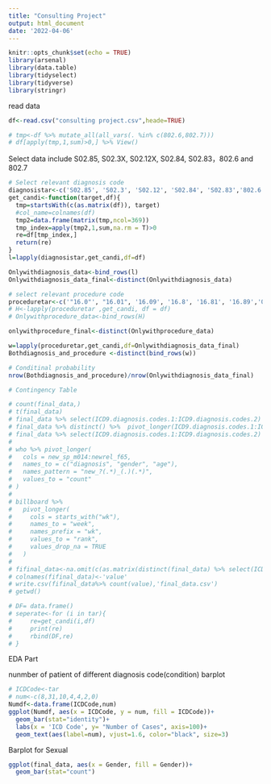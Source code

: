 ```yaml
---
title: "Consulting Project"
output: html_document
date: '2022-04-06'
---
```


```r
knitr::opts_chunk$set(echo = TRUE)
library(arsenal)
library(data.table)
library(tidyselect)
library(tidyverse)
library(stringr)
```

read data
```r
df<-read.csv("consulting project.csv",heade=TRUE)
```   

```r
# tmp<-df %>% mutate_all(all_vars(. %in% c(802.6,802.7)))
# df[apply(tmp,1,sum)>0,] %>% View()
```

Select data include S02.85, S02.3X, S02.12X, S02.84, S02.83，802.6 and 802.7
```r
# Select relevant diagnosis code
diagnosistar<-c('S02.85', 'S02.3', 'S02.12', 'S02.84', 'S02.83','802.6','802.7')
get_candi<-function(target,df){
  tmp=startsWith(c(as.matrix(df)), target)
  #col_name=colnames(df)
  tmp2=data.frame(matrix(tmp,ncol=369))
  tmp_index=apply(tmp2,1,sum,na.rm = T)>0
  re=df[tmp_index,]
  return(re)
}
l=lapply(diagnosistar,get_candi,df=df)

Onlywithdiagnosis_data<-bind_rows(l)
Onlywithdiagnosis_data_final<-distinct(Onlywithdiagnosis_data) 

# select relevant procedure code
proceduretar<-c('"16.0"', "16.01", '16.09', '16.8', '16.81', '16.89','0N5P', '0N5Q', '0N8P', '0N8Q', '0N9P', '0N9Q', '0NBP', '0NBQ', '0NCP', '0NCQ', '0NDP', '0NDQ', '0NHP', '0NHQ', '0NNP', '0NNQ', '0NQP', '0NQN', '0NRP', '0NRQ', '0NSP', '0NSQ', '0NTP', '0NTQ', '0NUP', '0NUQ')
# H<-lapply(proceduretar ,get_candi, df = df)
# Onlywithprocedure_data<-bind_rows(H)

onlywithprocedure_final<-distinct(Onlywithprocedure_data)

w=lapply(proceduretar,get_candi,df=Onlywithdiagnosis_data_final)
Bothdiagnosis_and_procedure <-distinct(bind_rows(w)) 

# Conditinal probability
nrow(Bothdiagnosis_and_procedure)/nrow(Onlywithdiagnosis_data_final)

# Contingency Table

# count(final_data,)
# t(final_data)
# final_data %>% select(ICD9.diagnosis.codes.1:ICD9.diagnosis.codes.2) %>% as.character()
# final_data %>% distinct() %>%  pivot_longer(ICD9.diagnosis.codes.1:ICD10.diagnosis.codes.33,names_to ='surgery',values_to = 'value')
# final_data %>% select(ICD9.diagnosis.codes.1:ICD9.diagnosis.codes.2) %>% pivot_longer(ICD9.diagnosis.codes.1:ICD9.diagnosis.codes.2,names_to = 'surgery',values_to = 'value')
# 
# who %>% pivot_longer(
#   cols = new_sp_m014:newrel_f65,
#   names_to = c("diagnosis", "gender", "age"),
#   names_pattern = "new_?(.*)_(.)(.*)",
#   values_to = "count"
# )
# 
# billboard %>%
#   pivot_longer(
#     cols = starts_with("wk"),
#     names_to = "week",
#     names_prefix = "wk",
#     values_to = "rank",
#     values_drop_na = TRUE
#   )
# 
# fifinal_data<-na.omit(c(as.matrix(distinct(final_data) %>% select(ICD9.diagnosis.codes.1:ICD10.diagnosis.codes.33)))) %>% data.frame() 
# colnames(fifinal_data)<-'value'
# write.csv(fifinal_data%>% count(value),'final_data.csv')
# getwd()
```

```r
# DF= data.frame()
# seperate<-for (i in tar){
#     re=get_candi(i,df)
#     print(re)
#     rbind(DF,re)
# }
```

EDA Part

nunmber of patient of different diagnosis code(condition) barplot

```r
# ICDCode<-tar
# num<-c(8,31,10,4,4,2,0)
Numdf<-data.frame(ICDCode,num)
ggplot(Numdf, aes(x = ICDCode, y = num, fill = ICDCode))+
  geom_bar(stat="identity")+
  labs(x = 'ICD Code', y= "Number of Cases", axis=100)+
  geom_text(aes(label=num), vjust=1.6, color="black", size=3)
```


Barplot for Sexual
```r
ggplot(final_data, aes(x = Gender, fill = Gender))+
  geom_bar(stat="count")
```
```r

```

